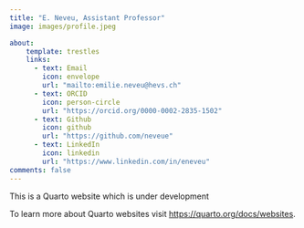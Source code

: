 ```yaml
---
title: "E. Neveu, Assistant Professor"
image: images/profile.jpeg

about: 
    template: trestles 
    links:  
      - text: Email 
        icon: envelope 
        url: "mailto:emilie.neveu@hevs.ch" 
      - text: ORCID 
        icon: person-circle 
        url: "https://orcid.org/0000-0002-2835-1502"
      - text: Github
        icon: github
        url: "https://github.com/neveue" 
      - text: LinkedIn 
        icon: linkedin 
        url: "https://www.linkedin.com/in/eneveu"
comments: false 
---
```


::: column-page
This is a Quarto website which is under development

To learn more about Quarto websites visit <https://quarto.org/docs/websites>.
:::